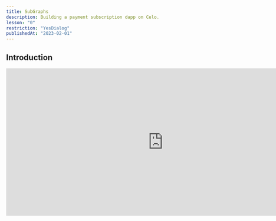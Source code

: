 ```yaml
---
title: SubGraphs
description: Building a payment subscription dapp on Celo.
lesson: "0"
restriction: "YesDialog"
publishedAt: "2023-02-01"
---
```


## Introduction

<iframe
  width="850"
  height="400"
  src="https://www.youtube.com/embed/PEg1nRugl6E"
  title="YouTube video player"
  frameborder="0"
  allow="accelerometer; autoplay; clipboard-write; encrypted-media; gyroscope; picture-in-picture; web-share"
  allowfullscreen
></iframe>
